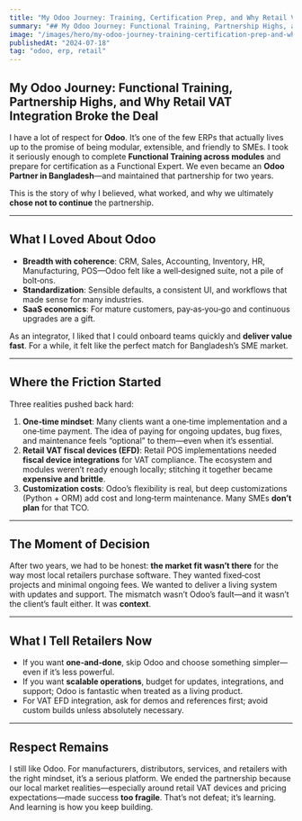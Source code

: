 ```yaml
---
title: "My Odoo Journey: Training, Certification Prep, and Why Retail VAT Integration Was a Wall"
summary: "## My Odoo Journey: Functional Training, Partnership Highs, and Why Retail VAT Integration Broke the Deal"
image: "/images/hero/my-odoo-journey-training-certification-prep-and-why-retail-vat-integration-was-a-wall.jpg"
publishedAt: "2024-07-18"
tag: "odoo, erp, retail"
---
```


## My Odoo Journey: Functional Training, Partnership Highs, and Why Retail VAT Integration Broke the Deal

I have a lot of respect for **Odoo**. It’s one of the few ERPs that actually lives up to the promise of being modular, extensible, and friendly to SMEs. I took it seriously enough to complete **Functional Training across modules** and prepare for certification as a Functional Expert. We even became an **Odoo Partner in Bangladesh**—and maintained that partnership for two years.

This is the story of why I believed, what worked, and why we ultimately **chose not to continue** the partnership.

---
## What I Loved About Odoo

- **Breadth with coherence**: CRM, Sales, Accounting, Inventory, HR, Manufacturing, POS—Odoo felt like a well‑designed suite, not a pile of bolt‑ons.  
- **Standardization**: Sensible defaults, a consistent UI, and workflows that made sense for many industries.  
- **SaaS economics**: For mature customers, pay‑as‑you‑go and continuous upgrades are a gift.

As an integrator, I liked that I could onboard teams quickly and **deliver value fast**. For a while, it felt like the perfect match for Bangladesh’s SME market.

---
## Where the Friction Started

Three realities pushed back hard:

1. **One‑time mindset**: Many clients want a one‑time implementation and a one‑time payment. The idea of paying for ongoing updates, bug fixes, and maintenance feels “optional” to them—even when it’s essential.  
2. **Retail VAT fiscal devices (EFD)**: Retail POS implementations needed **fiscal device integrations** for VAT compliance. The ecosystem and modules weren’t ready enough locally; stitching it together became **expensive and brittle**.  
3. **Customization costs**: Odoo’s flexibility is real, but deep customizations (Python + ORM) add cost and long‑term maintenance. Many SMEs **don’t plan** for that TCO.

---
## The Moment of Decision

After two years, we had to be honest: **the market fit wasn’t there** for the way most local retailers purchase software. They wanted fixed‑cost projects and minimal ongoing fees. We wanted to deliver a living system with updates and support. The mismatch wasn’t Odoo’s fault—and it wasn’t the client’s fault either. It was **context**.

---
## What I Tell Retailers Now

- If you want **one‑and‑done**, skip Odoo and choose something simpler—even if it’s less powerful.  
- If you want **scalable operations**, budget for updates, integrations, and support; Odoo is fantastic when treated as a living product.  
- For VAT EFD integration, ask for demos and references first; avoid custom builds unless absolutely necessary.

---
## Respect Remains

I still like Odoo. For manufacturers, distributors, services, and retailers with the right mindset, it’s a serious platform. We ended the partnership because our local market realities—especially around retail VAT devices and pricing expectations—made success **too fragile**. That’s not defeat; it’s learning. And learning is how you keep building.
